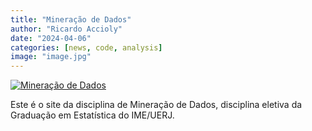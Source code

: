```yaml
---
title: "Mineração de Dados"
author: "Ricardo Accioly"
date: "2024-04-06"
categories: [news, code, analysis]
image: "image.jpg"
---
```


[![Mineração de Dados](md.png)](https://ime05-12547-mda.netlify.app/_site/)

Este é o site da disciplina de Mineração de Dados, disciplina eletiva da Graduação em Estatística do IME/UERJ.
